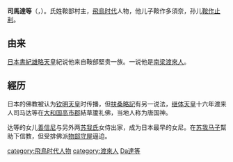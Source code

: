 {{japanese|japanese=司馬 達等|kana=しば だっと|romaji=Shiba Datto}}
'''司馬達等'''（{{lang-ja|司馬 達等}}，{{bd|?||?||catIdx=Shiba Datto}}）。氏姓鞍部村主，[[飛鳥时代|飛鳥时代]]人物，他儿子鞍作多須奈，孙儿[[鞍作止利|鞍作止利]]。

==由来==
[[日本書紀|日本書紀]][[雄略天皇|雄略天皇]]紀说他来自鞍部堅贵一族。一说他是[[南梁|南梁]][[渡來人|渡來人]]。

==經历==
日本的佛教被认为[[钦明天皇|钦明天皇]]时传播，但[[扶桑略記|扶桑略記]]有另一说法，[[继体天皇|继体天皇]]十六年渡来人司马达等在[[大和国|大和国]][[高市郡|高市郡]]結草籚礼佛，当地人称为唐国神。

达等的女儿[[善信尼|善信尼]]与另外两[[苏我氏|苏我氏]]女侍出家，成为日本最早的女尼。在[[苏我马子|苏我马子]]幫助下信教，但受排佛派[[物部守屋|物部守屋]]逼迫。

{{DEFAULTSORT:Shiba Datto}}
[[category:飛鳥时代人物|category:飛鳥时代人物]]
[[category:渡來人|category:渡來人]]
[[category:司马姓|Da達等]]